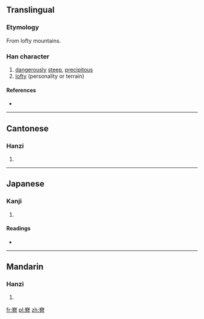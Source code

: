 ==Translingual==

===Etymology===

From lofty mountains.

===Han character===
{{Han char|rn=46|rad=山|as=12|sn=15|four=2260<sub>1</sub>|canj=山一山日 (UMUA)}}

# [[dangerously]] [[steep]], [[precipitous]]
# [[lofty]] (personality or terrain){{rfv-sense}}

====References====
* {{Han ref|kx=0320.010|dkj=08481|dj=0620.080|hdz=10797.080|uh=5D9C|ud=23964|bh=E56A|bd=58730}}

----

==Cantonese==

===Hanzi===
{{yue-hanzi|jyut=[[zam1]]|y=jam1}}

# {{defn|lang=yue|sort=山12}}

----

==Japanese==

===Kanji===
{{ja-kanji|grade=uc|rs=山12}}

# {{defn|lang=ja|sort=山12}}

====Readings====
* {{ja-readings|on=[[しん]] (shin), [[せん]] (sen), [[ぜん]] (zen), [[じん]] (jin)|kun=}}

----

==Mandarin==

===Hanzi===
{{cmn-hanzi|pin=[[jīn]] ([[jin1]]), [[qín]] ([[qin2]]), [[yán]] ([[yan2]])|wg=chin1, ch'in2, yen2}}

# {{defn|lang=cmn|sort=山12}}

[[fr:嶜]]
[[pl:嶜]]
[[zh:嶜]]